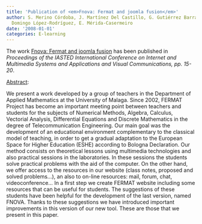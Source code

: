```yaml
---
title: 'Publication of <em>Fnova: Fermat and joomla fusion</em>'
author: S. Merino Córdoba, J. Martínez Del Castillo, G. Gutiérrez Barranco, A. Mora-Bonilla,
  Domingo López-Rodríguez, E. Mérida-Casermeiro
date: '2008-01-01'
categories: E-learning
---
```


The work <u>Fnova: Fermat and joomla fusion</u> has been published in <em>Proceedings of the IASTED International Conference on Internet and Multimedia Systems and Applications and Visual Communications, <em>pp. 15-20</em></em>.

<u>Abstract</u>:


We present a work developed by a group of teachers in the Department of Applied Mathematics at the University of Malaga. Since 2002, FERMAT Project has  become an important meeting point between teachers and students for the subjects  of Numerical Methods, Algebra, Calculus, Vectorial Analysis, Differential Equations  and Discrete Mathematics in the degree of Telecommunication Engineering. Our main  goal was the development of an educational environment complementary to the classical  model of teaching, in order to get a gradual adaptation to the European Space for  Higher Education (ESHE) according to Bologna Declaration. Our method consists on  theoretical lessons using multimedia technologies and also practical sessions in  the laboratories. In these sessions the students solve practical problems with the  aid of the computer. On the other hand, we offer access to the resources in our  website (class notes, proposed and solved problems...), an also to on-line resources:  mail, forum, chat, videoconference... In a first step we create FERMAT website including  some resources that can be useful for students. The suggestions of these students  have been helpful for the development of the last version, named FNOVA. Thanks  to these suggestions we have introduced important improvements in this version of our new tool. These are those that we present in this paper.

